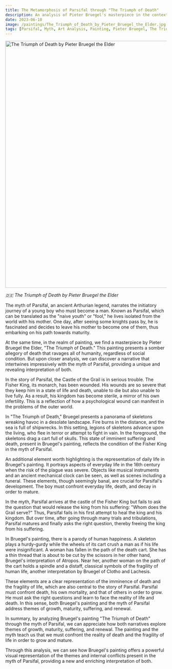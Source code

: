 ```yaml
---
title: The Metamorphosis of Parsifal through "The Triumph of Death"
description: An analysis of Pieter Bruegel's masterpiece in the context of the myth of Parsifal
date: 2023-06-10
image: /paintings/The_Triumph_of_Death_by_Pieter_Bruegel_the_Elder.jpg
tags: [Parsifal, Myth, Art Analysis, Painting, Pieter Bruegel, The Triumph of Death, Psychoanalysis, Jacques Lacan, Interpretation, Growth, Maturity, Death, Suffering, Renewal]
---
```


<Link href="/paintings/pieter-bruegel-the-elder-the-triumph-of-death-1562">
  <Image className="w-full" width="1080" height="772" src="/paintings/The_Triumph_of_Death_by_Pieter_Bruegel_the_Elder.jpg"
        alt="The Triumph of Death by Pieter Bruegel the Elder"
        caption="The Triumph of Death by Pieter Bruegel the Elder"/>
</Link>

_🇩🇪 The Triumph of Death by Pieter Bruegel the Elder_

The myth of Parsifal, an ancient Arthurian legend, narrates the initiatory journey of a young boy who must become a man. Known as Parsifal, which can be translated as the "naive youth" or "fool," he lives isolated from the world with his mother. One day, after seeing some knights pass by, he is fascinated and decides to leave his mother to become one of them, thus embarking on his path towards maturity.

At the same time, in the realm of painting, we find a masterpiece by Pieter Bruegel the Elder, "The Triumph of Death." This painting presents a somber allegory of death that ravages all of humanity, regardless of social condition. But upon closer analysis, we can discover a narrative that intertwines impressively with the myth of Parsifal, providing a unique and revealing interpretation of both.

In the story of Parsifal, the Castle of the Grail is in serious trouble. The Fisher King, its monarch, has been wounded. His wounds are so severe that they keep him in a state of life and death, unable to die but also unable to live fully. As a result, his kingdom has become sterile, a mirror of his own infertility. This is a reflection of how a psychological wound can manifest in the problems of the outer world.

In "The Triumph of Death," Bruegel presents a panorama of skeletons wreaking havoc in a desolate landscape. Fire burns in the distance, and the sea is full of shipwrecks. In this setting, legions of skeletons advance upon the living, who flee in terror or attempt to fight in vain. In the foreground, the skeletons drag a cart full of skulls. This state of imminent suffering and death, present in Bruegel's painting, reflects the condition of the Fisher King in the myth of Parsifal.

An additional element worth highlighting is the representation of daily life in Bruegel's painting. It portrays aspects of everyday life in the 16th century when the risk of the plague was severe. Objects like musical instruments and an ancient mechanical clock can be seen, as well as scenes including a funeral. These elements, though seemingly banal, are crucial for Parsifal's development. The boy must confront everyday life, death, and decay in order to mature.

In the myth, Parsifal arrives at the castle of the Fisher King but fails to ask the question that would release the king from his suffering: "Whom does the Grail serve?" Thus, Parsifal fails in his first attempt to heal the king and his kingdom. But over time, after going through many trials and tribulations, Parsifal matures and finally asks the right question, thereby freeing the king from his suffering.

In Bruegel's painting, there is a parody of human happiness. A skeleton plays a hurdy-gurdy while the wheels of its cart crush a man as if his life were insignificant. A woman has fallen in the path of the death cart. She has a thin thread that is about to be cut by the scissors in her other hand, Bruegel's interpretation of Atropos. Near her, another woman on the path of the cart holds a spindle and a distaff, classical symbols of the fragility of human life, another interpretation by Bruegel of Clotho and Lachesis.

These elements are a clear representation of the imminence of death and the fragility of life, which are also central to the story of Parsifal. Parsifal must confront death, his own mortality, and that of others in order to grow. He must ask the right questions and learn to face the reality of life and death. In this sense, both Bruegel's painting and the myth of Parsifal address themes of growth, maturity, suffering, and renewal.

In summary, by analyzing Bruegel's painting "The Triumph of Death" through the myth of Parsifal, we can appreciate how both narratives explore themes of growth, maturity, suffering, and renewal. The painting and the myth teach us that we must confront the reality of death and the fragility of life in order to grow and mature.

Through this analysis, we can see how Bruegel's painting offers a powerful visual representation of the themes and internal conflicts present in the myth of Parsifal, providing a new and enriching interpretation of both.
